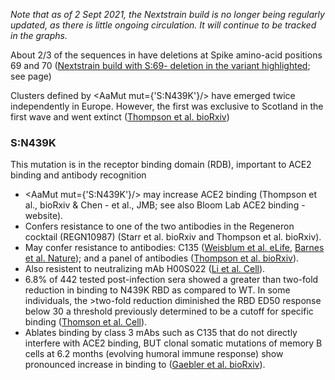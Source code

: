 
_Note that as of 2 Sept 2021, the Nextstrain build is no longer being regularly updated, as there is little ongoing circulation. It will continue to be tracked in the graphs._

About 2/3 of the sequences in <VarOrLin name="20A/S:439K" /> have deletions at Spike amino-acid positions 69 and 70 ([Nextstrain build with S:69- deletion in the variant highlighted](https://nextstrain.org/groups/neherlab/ncov/S.N439K?c=gt-S_69&label=clade:S.N439K); see <Mut name="S:H69-"/> page)

Clusters defined by <AaMut mut={'S:N439K'}/> have emerged twice independently in Europe. However, the first was exclusive to Scotland in the first wave and went extinct ([Thompson et al. bioRxiv](https://www.biorxiv.org/content/10.1101/2020.11.04.355842v1))

### S:N439K
This mutation is in the receptor binding domain (RDB), important to ACE2 binding and antibody recognition

- <AaMut mut={'S:N439K'}/> may increase ACE2 binding (<LinkExternal href="https://www.biorxiv.org/content/10.1101/2020.11.04.355842v1">Thompson et al., bioRxiv</LinkExternal> & <LinkExternal href="https://www.sciencedirect.com/science/article/pii/S0022283620304563">Chen - et al., JMB</LinkExternal>; see also <LinkExternal href="https://jbloomlab.github.io/SARS-CoV-2-RBD_DMS/">Bloom Lab ACE2 binding - website</LinkExternal>).
- Confers resistance to one of the two antibodies in the Regeneron cocktail (REGN10987) (<LinkExternal href="https://www.biorxiv.org/content/10.1101/2020.11.30.405472v1.full">Starr et al. bioRxiv</LinkExternal> and <LinkExternal href="https://www.biorxiv.org/content/10.1101/2020.11.04.355842v1">Thompson et al. bioRxiv</LinkExternal>).
- May confer resistance to antibodies: C135 ([Weisblum et al. eLife](https://elifesciences.org/articles/61312), [Barnes et al. Nature](https://www.nature.com/articles/s41586-020-2852-1)); and a panel of antibodies ([Thompson et al. bioRxiv](https://www.biorxiv.org/content/10.1101/2020.11.04.355842v1)).
- Also resistent to neutralizing mAb H00S022
([Li et al. Cell](https://www.sciencedirect.com/science/article/abs/pii/S0092867420308771)).
- 6.8% of 442 tested post-infection sera showed a greater than two-fold
reduction in binding to N439K RBD as compared to WT. In some individuals, the >two-fold reduction diminished the RBD ED50 response below 30
a threshold previously determined to be a cutoff for specific binding
([Thomson et al. Cell](https://www.cell.com/cell/fulltext/S0092-8674(21)00080-5)).
- Ablates binding by class 3 mAbs such as C135 that do not directly interfere with ACE2 binding, BUT clonal somatic mutations of memory B cells at 6.2 months (evolving humoral immune response) show pronounced increase in binding to <VarOrLin  name="20A/S:439K" prefix="" /> ([Gaebler et al. bioRxiv](https://www.biorxiv.org/content/10.1101/2020.11.03.367391v2)).
